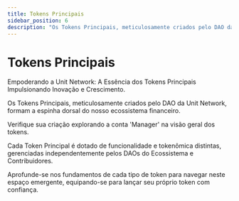 ```yaml
---
title: Tokens Principais
sidebar_position: 6
description: "Os Tokens Principais, meticulosamente criados pelo DAO da Unit Network, formam a espinha dorsal do nosso ecossistema financeiro."
---
```


# Tokens Principais

Empoderando a Unit Network: A Essência dos Tokens Principais Impulsionando Inovação e Crescimento.

Os Tokens Principais, meticulosamente criados pelo DAO da Unit Network, formam a
espinha dorsal do nosso ecossistema financeiro.

Verifique sua criação explorando a conta 'Manager' na visão geral dos tokens.

Cada Token Principal é dotado de funcionalidade e tokenômica distintas, gerenciadas independentemente pelos DAOs do Ecossistema e Contribuidores.

Aprofunde-se nos fundamentos de cada tipo de token para navegar neste espaço emergente, equipando-se para lançar seu próprio token com confiança.
